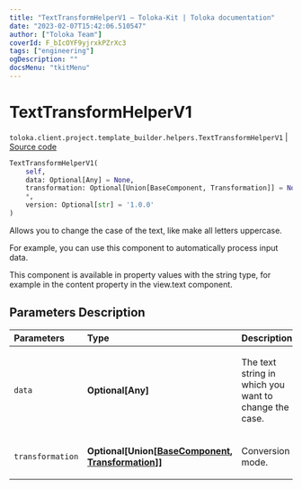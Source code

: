 ```yaml
---
title: "TextTransformHelperV1 — Toloka-Kit | Toloka documentation"
date: "2023-02-07T15:42:06.510547"
author: ["Toloka Team"]
coverId: F_bIcOYF9yjrxkPZrXc3
tags: ["engineering"]
ogDescription: ""
docsMenu: "tkitMenu"
---
```


# TextTransformHelperV1
`toloka.client.project.template_builder.helpers.TextTransformHelperV1` | [Source code](https://github.com/Toloka/toloka-kit/blob/v1.1.3/src/client/project/template_builder/helpers.py#L226)

```python
TextTransformHelperV1(
    self,
    data: Optional[Any] = None,
    transformation: Optional[Union[BaseComponent, Transformation]] = None,
    *,
    version: Optional[str] = '1.0.0'
)
```

Allows you to change the case of the text, like make all letters uppercase.

For example, you can use this component to automatically process input data.

This component is available in property values with the string type, for example in the content property in the
view.text component.

## Parameters Description

| Parameters | Type | Description |
| :----------| :----| :-----------|
`data`|**Optional\[Any\]**|<p>The text string in which you want to change the case.</p>
`transformation`|**Optional\[Union\[[BaseComponent](/docs/toloka-kit/reference/toloka.client.project.template_builder.base.BaseComponent), [Transformation](/docs/toloka-kit/reference/toloka.client.project.template_builder.helpers.TextTransformHelperV1.Transformation)\]\]**|<p>Conversion mode.</p>
